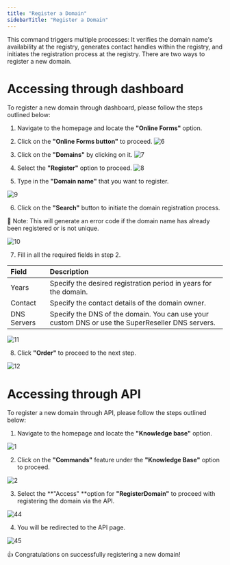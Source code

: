 ```yaml
---
title: "Register a Domain"
sidebarTitle: "Register a Domain"
---
```


This command triggers multiple processes: It verifies the domain name's availability at the registry, generates contact handles within the registry, and initiates the registration process at the registry. There are two ways to register a new domain.

# Accessing through dashboard

 To register a new domain through dashboard, please follow the steps outlined below:
 1. Navigate to the homepage and locate the **"Online Forms"** option.
2. Click on the **"Online Forms button"** to proceed.
![6](/images/domainimages/6.png)

3. Click on the **"Domains"** by clicking on it.
![7](/images/domainimages/7.png)

4. Select the **"Register"** option to proceed.
![8](/images/domainimages/8.png)

5. Type in the **"Domain name"** that you want to register.

![9](/images/domainimages/9.png)

6. Click on the **"Search"** button to initiate the domain registration process.

<Note>📘 Note: This will generate an error code if the domain name has already been registered or is not unique.</Note>

![10](/images/domainimages/10.png)

7. Fill in all the required fields in step 2.

| Field       | Description                                                                                      |
| :---------- | :----------------------------------------------------------------------------------------------- |
| Years       | Specify the desired registration period in years for the domain.                        |
| Contact     | Specify the contact details of the domain owner.                                                 |
| DNS Servers | Specify the DNS of the domain. You can use your custom DNS or use the SuperReseller DNS servers. |

![11](/images/domainimages/11.png)

8. Click **"Order"** to proceed to the next step.

![12](/images/domainimages/12.png)

# Accessing through API
To register a new domain through API, please follow the steps outlined below:

1. Navigate to the homepage and locate the **"Knowledge base"** option.

![1](/images/contactimages/1.png)

2. Click on the **"Commands"** feature under the **"Knowledge Base"** option to proceed.

![2](/images/contactimages/2.png)

3. Select the **"Access" **option for **"RegisterDomain"** to proceed with registering the domain via the API.

![44](/images/domainimages/44.png)

4. You will be redirected to the API page.

![45](/images/domainimages/45.png)


<Check>👍 Congratulations on successfully registering a new domain!</Check>
